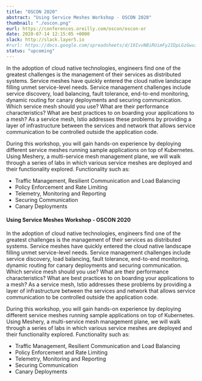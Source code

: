 ```yaml
---
title: "OSCON 2020"
abstract: "Using Service Meshes Workshop - OSCON 2020"
thumbnail: "./oscon.png"
eurl: https://conferences.oreilly.com/oscon/oscon-or
date: 2020-07-14 12:15:05 +0000
slack: http://slack.layer5.io
#rurl: https://docs.google.com/spreadsheets/d/10IvvNBiRUimFy2IDpLGzGwuiiVl3vFstN7Bx8fJDB0c/edit?usp=sharing
status: "upcoming"
---
```


In the adoption of cloud native technologies, engineers find one of the greatest challenges is the management of their services as distributed systems. Service meshes have quickly entered the cloud native landscape filling unmet service-level needs. Service management challenges include service discovery, load balancing, fault tolerance, end-to-end monitoring, dynamic routing for canary deployments and securing communication. Which service mesh should you use? What are their performance characteristics? What are best practices to on boarding your applications to a mesh? As a service mesh, Istio addresses these problems by providing a layer of infrastructure between the services and network that allows service communication to be controlled outside the application code.

During this workshop, you will gain hands-on experience by deploying different service meshes running sample applications on top of Kubernetes. Using Meshery, a multi-service mesh management plane, we will walk through a series of labs in which various service meshes are deployed and their functionality explored. Functionality such as:

- Traffic Management, Resilient Communication and Load Balancing
- Policy Enforcement and Rate Limiting
- Telemetry, Monitoring and Reporting
- Securing Communication
- Canary Deployments

<h4>
  <strong>Using Service Meshes Workshop - OSCON 2020</strong>
</h4>

In the adoption of cloud native technologies, engineers find one of the greatest challenges is the management of their services as distributed systems. Service meshes have quickly entered the cloud native landscape filling unmet service-level needs. Service management challenges include service discovery, load balancing, fault tolerance, end-to-end monitoring, dynamic routing for canary deployments and securing communication. Which service mesh should you use? What are their performance characteristics? What are best practices to on boarding your applications to a mesh? As a service mesh, Istio addresses these problems by providing a layer of infrastructure between the services and network that allows service communication to be controlled outside the application code.

During this workshop, you will gain hands-on experience by deploying different service meshes running sample applications on top of Kubernetes. Using Meshery, a multi-service mesh management plane, we will walk through a series of labs in which various service meshes are deployed and their functionality explored. Functionality such as:

- Traffic Management, Resilient Communication and Load Balancing
- Policy Enforcement and Rate Limiting
- Telemetry, Monitoring and Reporting
- Securing Communication
- Canary Deployments
